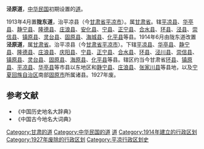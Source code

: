 '''泾原道'''，[[中华民国|中华民国]]初期设置的[[道_(行政区划)|道]]。

1913年4月置'''陇东道'''，治平凉县（今[[甘肃省|甘肃省]][[平凉市|平凉市]]）。属[[甘肃省_(中华民国)|甘肃省]]。辖[[平凉县|平凉县]]、[[华亭县|华亭县]]、[[静宁县|静宁县]]、[[隆德县|隆德县]]、[[庄浪县|庄浪县]]、[[安化县|安化县]]、[[宁县|宁县]]、[[正宁县|正宁县]]、[[合水县|合水县]]、[[环县|环县]]、[[泾县|泾县]]、[[崇信县|崇信县]]、[[镇原县|镇原县]]、[[灵台县|灵台县]]、[[固原县|固原县]]、[[海城县_(甘肃省)|海城县]]、[[化平县|化平县]]等县。1914年6月由陇东道改置'''泾原道'''，属[[甘肃省_(中华民国)|甘肃省]]。治平凉县（今[[甘肃省|甘肃省]][[平凉市|平凉市]]）。下辖[[平凉县|平凉县]]、[[华亭县|华亭县]]、[[静宁县|静宁县]]、[[隆德县|隆德县]]、[[庄浪县|庄浪县]]、[[庆阳县|庆阳县]]、[[宁县|宁县]]、[[正宁县|正宁县]]、[[合水县|合水县]]、[[环县|环县]]、[[泾川县|泾川县]]、[[崇信县|崇信县]]、[[镇原县|镇原县]]、[[灵台县|灵台县]]、[[固原县|固原县]]、[[海原县|海原县]]、[[化平县|化平县]]等县。辖区约当今甘肃省[[环县|环县]]、[[镇原县|镇原县]]、[[平凉县|平凉县]]、[[华亭县|华亭县]]等市县以东地区和[[静宁县|静宁县]]、[[庄浪县|庄浪县]]、[[张家川县|张家川县]]等县地，以及[[宁夏回族自治区|宁夏回族自治区]]南部[[固原市|固原市]]所属诸县。1927年废。
==参考文献==
* 《中国历史地名大辞典》
* 《中国古今地名大词典》
{{北洋政府行政區劃|nocat}}
{{中华民国大陆时期行政区划小作品}}
[[Category:甘肃的道|Category:甘肃的道]]
[[Category:中华民国的道|Category:中华民国的道]]
[[Category:中华民国甘肃省行政区划|道]]
[[Category:1914年建立的行政区划|Category:1914年建立的行政区划]]
[[Category:1927年废除的行政区划|Category:1927年废除的行政区划]]
[[Category:平凉行政区划史|Category:平凉行政区划史]]